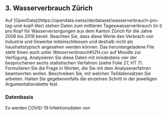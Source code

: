 ## 3. Wasserverbrauch Zürich

Auf
[OpenData}(https://opendata.swiss/de/dataset/wasserverbrauch-pro-tag-und-kopf-liter)
stehen Daten zum mittleren Tageswasserverbrauch (in l) pro Kopf für Wasserversorgungen aus dem Kanton Zürich für die Jahre 2006 bis 2018 bereit. Beachten Sie, dass diese Werte den Verbrach von Industrie und Gewerbe miteinschliessen und deshalb nicht als haushaltstypisch angesehen werden können. Das heruntergeladene File steht Ihnen auch unter _WasserverbrauchKtZH.csv_ auf Moodle zur Verfügung.
Analysieren Sie diese Daten mit mindestens vier der besprochenen sechs statistischen Verfahren (siehe Folie 27, HT 7). Formulieren Sie die Frage in Worten, die Sie mit dem Analyseverfahren beantworten wollen. Beschreiben Sie, mit welchen Teildatensätzen Sie arbeiten. Halten Sie gegebenenfalls die einzelnen Schritt in der jeweiligen Argumentationskette fest.

### Datenbasis

Es werden COVID-19 Infektionsdaten von